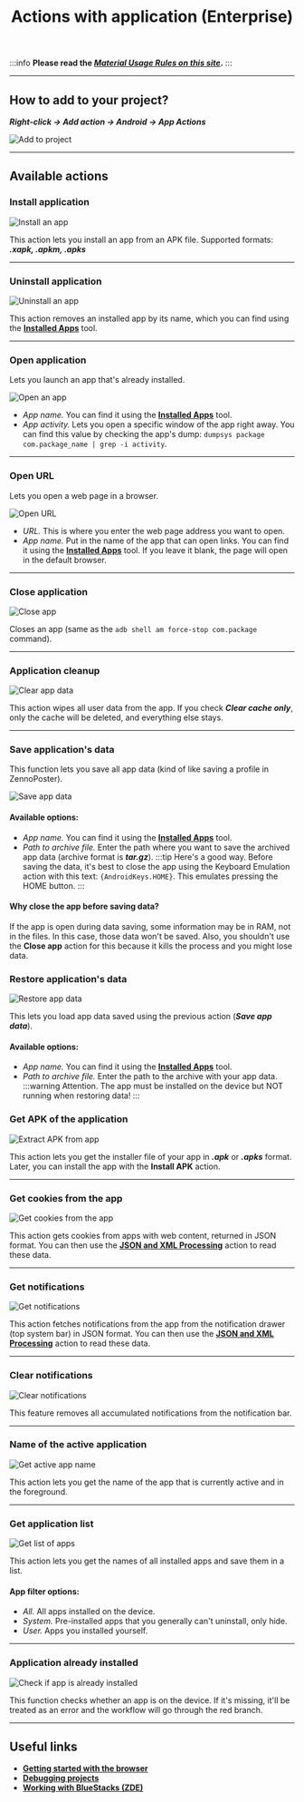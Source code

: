 ﻿---
sidebar_position: 4
title: Actions with application (Enterprise)
description: This action brings together functions for managing apps.
---

:::info **Please read the [*Material Usage Rules on this site*](../../Disclaimer).**
:::

_______________________________________________
## How to add to your project?
***Right-click → Add action → Android → App Actions***

![Add to project](../assets/App/App_pic1.png)
_______________________________________________
## Available actions

### Install application
![Install an app](../assets/App/App_pic2.png)  

This action lets you install an app from an APK file. Supported formats: ***.xapk, .apkm, .apks***

_______________________________________________
### Uninstall application
![Uninstall an app](../assets/App/App_pic3.png)  

This action removes an installed app by its name, which you can find using the [**Installed Apps**](../../Tools/Installed_App) tool.
_______________________________________________

### Open application
Lets you launch an app that's already installed.

![Open an app](../assets/App/App_pic16.png)

- *App name.* You can find it using the [**Installed Apps**](../../Tools/Installed_App) tool.
- *App activity.* Lets you open a specific window of the app right away. You can find this value by checking the app's dump: `dumpsys package com.package_name | grep -i activity`.
_______________________________________________

### Open URL
Lets you open a web page in a browser.

![Open URL](../assets/App/App_pic17.png)

- *URL.* This is where you enter the web page address you want to open.
- *App name.* Put in the name of the app that can open links. You can find it using the [**Installed Apps**](../../Tools/Installed_App) tool. If you leave it blank, the page will open in the default browser.
_______________________________________________

### Close application
![Close app](../assets/App/App_pic5.png)  

Closes an app (same as the `adb shell am force-stop com.package` command).
_______________________________________________

### Application cleanup
![Clear app data](../assets/App/App_pic6.png)  

This action wipes all user data from the app.
If you check ***Clear cache only***, only the cache will be deleted, and everything else stays.
_______________________________________________

### Save application's data
This function lets you save all app data (kind of like saving a profile in ZennoPoster).

![Save app data](../assets/App/App_pic18.png)

#### Available options:
- *App name.* You can find it using the [**Installed Apps**](../../Tools/Installed_App) tool.
- *Path to archive file.* Enter the path where you want to save the archived app data (archive format is ***tar.gz***).
:::tip Here's a good way.
Before saving the data, it's best to close the app using the Keyboard Emulation action with this text: `{AndroidKeys.HOME}`. This emulates pressing the HOME button.
:::

#### Why close the app before saving data?
If the app is open during data saving, some information may be in RAM, not in the files. In this case, those data won't be saved. Also, you shouldn't use the **Close app** action for this because it kills the process and you might lose data.

### Restore application's data
![Restore app data](../assets/App/App_pic19.png)  

This lets you load app data saved using the previous action (***Save app data***).
#### Available options:
- *App name.* You can find it using the [**Installed Apps**](../../Tools/Installed_App) tool.
- *Path to archive file.* Enter the path to the archive with your app data.
:::warning Attention.
The app must be installed on the device but NOT running when restoring data!
:::

### Get APK of the application
![Extract APK from app](../assets/App/App_pic9.png)  

This action lets you get the installer file of your app in ***.apk*** or ***.apks*** format.
Later, you can install the app with the **Install APK** action.
_______________________________________________

### Get cookies from the app
![Get cookies from the app](../assets/App/App_pic20.png)  

This action gets cookies from apps with web content, returned in JSON format.
You can then use the [**JSON and XML Processing**](../../Data/JSON_XML) action to read these data.
_______________________________________________

### Get notifications
![Get notifications](../assets/App/App_pic11.png)  

This action fetches notifications from the app from the notification drawer (top system bar) in JSON format.
You can then use the [**JSON and XML Processing**](../../Data/JSON_XML) action to read these data.
_______________________________________________

### Clear notifications
![Clear notifications](../assets/App/App_pic21.png)  

This feature removes all accumulated notifications from the notification bar.
_______________________________________________

### Name of the active application
![Get active app name](../assets/App/App_pic12.png)  

This action lets you get the name of the app that is currently active and in the foreground.
_______________________________________________

### Get application list
![Get list of apps](../assets/App/App_pic13.png)  

This action lets you get the names of all installed apps and save them in a list.
#### App filter options:
- *All.* All apps installed on the device.
- *System.* Pre-installed apps that you generally can't uninstall, only hide.
- *User.* Apps you installed yourself.
_______________________________________________

### Application already installed
![Check if app is already installed](../assets/App/App_pic14.png)  

This function checks whether an app is on the device. If it's missing, it'll be treated as an error and the workflow will go through the red branch.
_______________________________________________

## Useful links
- [**Getting started with the browser**](../../get-started/browser)
- [**Debugging projects**](../../pm/Debugging)
- [**Working with BlueStacks (ZDE)**](../../Enterprise/BlueStacks)